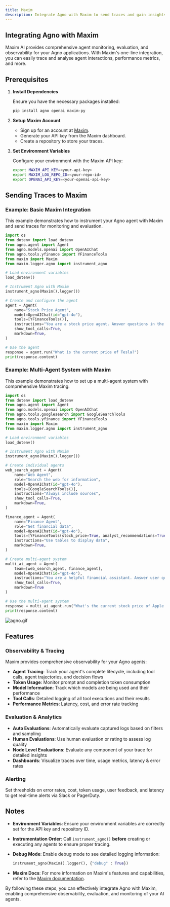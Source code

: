 ```yaml
---
title: Maxim
description: Integrate Agno with Maxim to send traces and gain insights into your agent's performance.
---
```


## Integrating Agno with Maxim

Maxim AI provides comprehensive agent monitoring, evaluation, and observability for your Agno applications. With Maxim's one-line integration, you can easily trace and analyse agent interactions, performance metrics, and more.

## Prerequisites

1. **Install Dependencies**

   Ensure you have the necessary packages installed:

   ```bash
   pip install agno openai maxim-py
   ```

2. **Setup Maxim Account**

   - Sign up for an account at [Maxim](https://getmaxim.ai/).
   - Generate your API key from the Maxim dashboard.
   - Create a repository to store your traces.

3. **Set Environment Variables**

   Configure your environment with the Maxim API key:

   ```bash
   export MAXIM_API_KEY=<your-api-key>
   export MAXIM_LOG_REPO_ID=<your-repo-id>
   export OPENAI_API_KEY=<your-openai-api-key>
   ```

## Sending Traces to Maxim

### Example: Basic Maxim Integration

This example demonstrates how to instrument your Agno agent with Maxim and send traces for monitoring and evaluation.

```python
import os
from dotenv import load_dotenv
from agno.agent import Agent
from agno.models.openai import OpenAIChat
from agno.tools.yfinance import YFinanceTools
from maxim import Maxim
from maxim.logger.agno import instrument_agno

# Load environment variables
load_dotenv()

# Instrument Agno with Maxim
instrument_agno(Maxim().logger())

# Create and configure the agent
agent = Agent(
    name="Stock Price Agent",
    model=OpenAIChat(id="gpt-4o"),
    tools=[YFinanceTools()],
    instructions="You are a stock price agent. Answer questions in the style of a stock analyst.",
    show_tool_calls=True,
    markdown=True,
)

# Use the agent
response = agent.run("What is the current price of Tesla?")
print(response.content)
```

### Example: Multi-Agent System with Maxim

This example demonstrates how to set up a multi-agent system with comprehensive Maxim tracing.

```python
import os
from dotenv import load_dotenv
from agno.agent import Agent
from agno.models.openai import OpenAIChat
from agno.tools.googlesearch import GoogleSearchTools
from agno.tools.yfinance import YFinanceTools
from maxim import Maxim
from maxim.logger.agno import instrument_agno

# Load environment variables
load_dotenv()

# Instrument Agno with Maxim
instrument_agno(Maxim().logger())

# Create individual agents
web_search_agent = Agent(
    name="Web Agent",
    role="Search the web for information",
    model=OpenAIChat(id="gpt-4o"),
    tools=[GoogleSearchTools()],
    instructions="Always include sources",
    show_tool_calls=True,
    markdown=True,
)

finance_agent = Agent(
    name="Finance Agent",
    role="Get financial data",
    model=OpenAIChat(id="gpt-4o"),
    tools=[YFinanceTools(stock_price=True, analyst_recommendations=True, company_info=True)],
    instructions="Use tables to display data",
    markdown=True,
)

# Create multi-agent system
multi_ai_agent = Agent(
    team=[web_search_agent, finance_agent],
    model=OpenAIChat(id="gpt-4o"),
    instructions="You are a helpful financial assistant. Answer user questions about stocks, companies, and financial data.",
    show_tool_calls=True,
    markdown=True
)

# Use the multi-agent system
response = multi_ai_agent.run("What's the current stock price of Apple and what are the latest analyst recommendations?")
print(response.content)
```

![agno.gif](/images/maxim.gif)

## Features

### Observability & Tracing

Maxim provides comprehensive observability for your Agno agents:

- **Agent Tracing**: Track your agent's complete lifecycle, including tool calls, agent trajectories, and decision flows
- **Token Usage**: Monitor prompt and completion token consumption
- **Model Information**: Track which models are being used and their performance
- **Tool Calls**: Detailed logging of all tool executions and their results
- **Performance Metrics**: Latency, cost, and error rate tracking

### Evaluation & Analytics

- **Auto Evaluations**: Automatically evaluate captured logs based on filters and sampling
- **Human Evaluations**: Use human evaluation or rating to assess log quality
- **Node Level Evaluations**: Evaluate any component of your trace for detailed insights
- **Dashboards**: Visualize traces over time, usage metrics, latency & error rates

### Alerting

Set thresholds on error rates, cost, token usage, user feedback, and latency to get real-time alerts via Slack or PagerDuty.

## Notes

- **Environment Variables**: Ensure your environment variables are correctly set for the API key and repository ID.
- **Instrumentation Order**: Call `instrument_agno()` **before** creating or executing any agents to ensure proper tracing.
- **Debug Mode**: Enable debug mode to see detailed logging information:

  ```python
  instrument_agno(Maxim().logger(), {"debug" : True})
  ```
- **Maxim Docs**: For more information on Maxim's features and capabilities, refer to the [Maxim documentation](https://getmaxim.ai/docs).

By following these steps, you can effectively integrate Agno with Maxim, enabling comprehensive observability, evaluation, and monitoring of your AI agents.